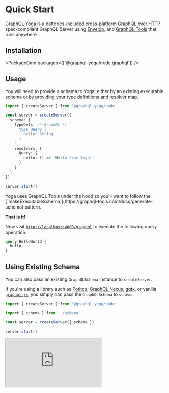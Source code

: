 

<LatestVersionNotice />

# Quick Start

GraphQL Yoga is a batteries-included cross-platform
[GraphQL over HTTP](https://github.com/graphql/graphql-over-http) spec-compliant GraphQL Server
using [Envelop](https://envelop.dev), and [GraphQL Tools](https://graphql-tools.com) that runs
anywhere.

## Installation

<PackageCmd packages={['@graphql-yoga/node graphql']} />

## Usage

You will need to provide a schema to Yoga, either by an existing executable schema or by providing
your type definitions and resolver map.

```ts
import { createServer } from '@graphql-yoga/node'

const server = createServer({
  schema: {
    typeDefs: /* GraphQL */ `
      type Query {
        hello: String
      }
    `,
    resolvers: {
      Query: {
        hello: () => 'Hello from Yoga!'
      }
    }
  }
})

server.start()
```

<Callout>
  Yoga uses GraphQL Tools under the hood so you'll want to follow the
  [`makeExecutableSchema`](https://graphql-tools.com/docs/generate-schema) pattern.
</Callout>

**That is it!**

Now visit [`http://localhost:4000/graphql`](http://localhost:4000/graphql) to execute the following
query operation:

```graphql
query HelloWorld {
  hello
}
```

## Using Existing Schema

You can also pass an existing `GraphQLSchema` instance to `createServer`.

If you're using a library such as [Pothos](https://pothos-graphql.dev),
[GraphQL Nexus](https://nexusjs.org), [gqtx](https://github.com/sikanhe/gqtx), or vanilla
[`graphql-js`](https://graphql.org/graphql-js/type/#graphqlschema), you simply can pass the
`GraphQLSchema` to `schema`:

```ts
import { createServer } from '@graphql-yoga/node'

import { schema } from './schema'

const server = createServer({ schema })

server.start()
```

<iframe src="https://youtube.com/embed/_-B6QIFSSwo" title="GraphQL Yoga 2" />
